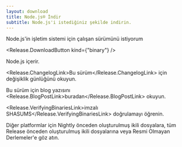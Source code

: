 ```yaml
---
layout: download
title: Node.js® İndir
subtitle: Node.js'i istediğiniz şekilde indirin.
---
```


<section>
Node.js'in <Release.OperatingSystemDropdown /> işletim sistemi için <Release.BitnessDropdown /> çalışan <Release.VersionDropdown /> sürümünü istiyorum

<Release.DownloadButton kind={"binary"} />
</section>

<section>
Node.js <Release.NpmLink /> içerir.

<Release.ChangelogLink>Bu sürüm</Release.ChangelogLink> için değişiklik
günlüğünü okuyun.

Bu sürüm için blog yazısını <Release.BlogPostLink>buradan</Release.BlogPostLink> okuyun.

<Release.VerifyingBinariesLink>imzalı SHASUMS</Release.VerifyingBinariesLink> doğrulamayı
öğrenin.

Diğer platformlar için <LinkWithArrow href="https://nodejs.org/download/nightly/">Nightly</LinkWithArrow> önceden oluşturulmuş ikili dosyalara, tüm <LinkWithArrow href="https://nodejs.org/download/release/">Release</LinkWithArrow> önceden oluşturulmuş ikili dosyalarına veya <LinkWithArrow href="https://unofficial-builds.nodejs.org/download/">Resmi Olmayan Derlemeler</LinkWithArrow>'e göz atın.

</section>
